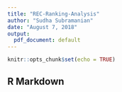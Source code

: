 ```yaml
---
title: "REC-Ranking-Analysis"
author: "Sudha Subramanian"
date: "August 7, 2018"
output:
  pdf_document: default
---
```


```r
knitr::opts_chunk$set(echo = TRUE)
```

## R Markdown

